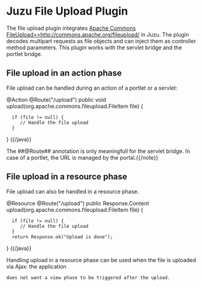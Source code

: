 = Juzu File Upload Plugin =

The file upload plugin integrates [[Apache Commons FileUpload>>http://commons.apache.org/fileupload/]] in Juzu. The plugin
decodes multipart requests as file objects and can inject them as controller method parameters. This plugin works
with the servlet bridge and the portlet bridge.

== File upload in an action phase ==

File upload can be handled during an action of a portlet or a servlet:

{{java}}
@Action
@Route("/upload")
public void upload(org.apache.commons.fileupload.FileItem file) {
   if (file != null) {
      // Handle the file upload
   }
}
{{/java}}

{{note}}The ##@Route## annotation is only meaningfull for the servlet bridge. In case of a portlet, the URL
is managed by the portal.{{/note}}

== File upload in a resource phase ==

File upload can also be handled in a resource phase.

{{java}}
@Resource
@Route("/upload")
public Response.Content upload(org.apache.commons.fileupload.FileItem file) {
   if (file != null) {
      // Handle the file upload
   }
   return Response.ok("Upload is done");
}
{{/java}}

Handling upload in a resource phase can be used when the file is uploaded via Ajax: the application
 does not want a view phase to be triggered after the upload.